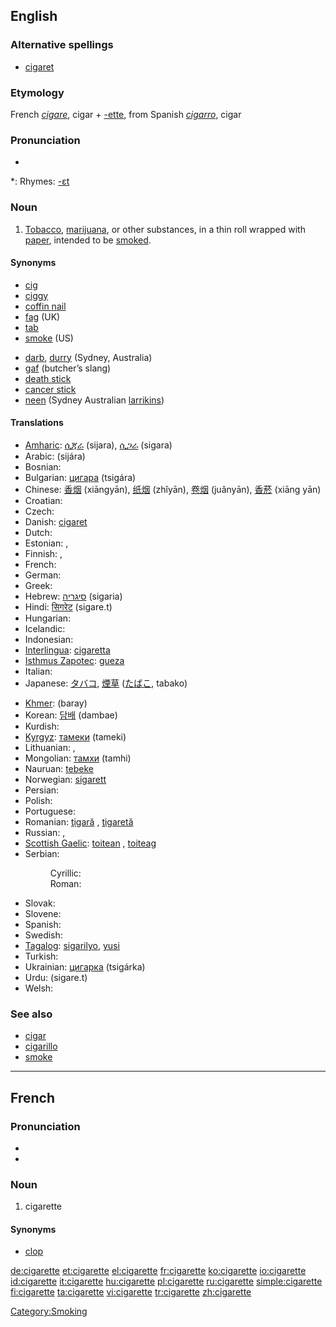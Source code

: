 ==English==

===Alternative spellings===
* [[cigaret]]

===Etymology===
French ''[[cigare]]'', cigar + [[-ette]], from Spanish ''[[cigarro]]'', cigar

===Pronunciation===
* {{audio|en-us-cigarette.ogg|Audio (US)}}

*: Rhymes: [[Rhymes:English:-ɛt|-ɛt]]

===Noun===
{{en-noun}}

# [[tobacco|Tobacco]], [[marijuana]], or other substances, in a thin roll wrapped with [[paper]], intended to be [[smoke]]d.

====Synonyms====
{{top2}}
* [[cig]]
* [[ciggy]]
* [[coffin nail]]
* [[fag]] (UK)
* [[tab]]
* [[smoke]] (US) <!--(UK)?-->
{{mid2}}
* [[darb]], [[durry]] (Sydney, Australia)
* [[gaf]] (butcher’s slang)
* [[death stick]]
* [[cancer stick]]
* [[neen]] (Sydney Australian [[larrikins]])
{{bottom}}

====Translations====
{{trans-top|Cigarette}}
* [[Amharic]]: [[ሲጃራ]] (sijara), [[ሲጋራ]] (sigara)
* Arabic: {{Arab|[[سيجارة]]}} (sijára) {{f}}
* Bosnian: {{t-|bs|cigareta|f}}
* Bulgarian: [[цигара]] (tsigára) {{f}}
* Chinese: [[香烟]] (xiāngyān), [[纸烟]] (zhǐyān), [[卷烟]] (juǎnyān), [[香菸]] (xiāng yān)
* Croatian: {{t+|hr|cigareta|f}}
* Czech: {{t-|cs|cigareta|f}}
* Danish: [[cigaret]] {{g|Danish}}
* Dutch: {{t+|nl|sigaret|m|f}}
* Estonian: {{t-|et|sigaret}}, {{t-|et|suits}}
* Finnish: {{t+|fi|savuke}}, {{t+|fi|tupakka}}
* French: {{t+|fr|cigarette|f}}
* German: {{t+|de|Zigarette|f}}
* Greek: {{t+|el|τσιγάρο|n|tr=tsigáro|sc=Grek}}
* Hebrew: [[סיגריה]] (sigaria) {{f}}
* Hindi: [[सिगरेट]] (sigare.t)
* Hungarian: {{t+|hu|cigaretta}}
* Icelandic: {{t+|is|sígaretta|f}}
* Indonesian: {{t+|id|rokok|xs=Indonesian}}
* [[Interlingua]]: [[cigaretta]]
* [[Isthmus Zapotec]]: [[gueza]]
* Italian: {{t+|it|sigaretta|f}}
* Japanese: [[タバコ]], [[煙草]] ([[たばこ]], tabako)
{{trans-mid}}
* [[Khmer]]: {{KMchar|[[បារី]]}} (baray)
* Korean: [[담배]] (dambae)
* Kurdish: {{KUchar|[[جگه‌ره‌]]}}
* [[Kyrgyz]]: [[тамеки]] (tameki)
* Lithuanian: {{t-|lt|cigaretė|f|xs=Lithuanian}}, {{t|lt|papirosas|m|xs=Lithuanian}}
* Mongolian: [[тамхи]] (tamhi)
* Nauruan: [[tebeke]]
* Norwegian: [[sigarett]] {{m}}
* Persian: {{t-|fa|سیگارت|tr=sigāret|sc=fa-Arab|xs=Persian}}
* Polish: {{t+|pl|papieros|m}}
* Portuguese: {{t+|pt|cigarro|m}}
* Romanian: [[ţigară]] {{f}}, [[ţigaretă]] {{f}}
* Russian: {{t+|ru|сигарета|f|tr=sigaréta|sc=Cyrl}}, {{t+|ru|папироса|f|tr=papirósa|sc=Cyrl}}
* [[Scottish Gaelic]]: [[toitean]] {{m}}, [[toiteag]] {{f}}
* Serbian:
*: Cyrillic: {{t-|sr|цигарета|f|sc=Cyrl}}
*: Roman: {{t-|sr|cigareta|f}}
* Slovak: {{t-|sk|cigareta|f}}
* Slovene: {{t+|sl|cigareta|f}}
* Spanish: {{t+|es|cigarrillo|m}}
* Swedish: {{t+|sv|cigarett|c}}
* [[Tagalog]]: [[sigarilyo]], [[yusi]]
* Turkish: {{t+|tr|sigara}}
* Ukrainian: [[цигарка]] (tsigárka) {{f}}
* Urdu: {{ur-Arab|[[سگریٹ]]}} (sigare.t)
* Welsh: {{t-|cy|sigarét|f|xs=Welsh}}
{{trans-bottom}}

===See also===
* [[cigar]]
* [[cigarillo]]
* [[smoke]]

[[Category:Smoking]]
----

==French==

===Pronunciation===
* {{IPA|lang=fr|/si.ɡa.ʁɛt/}}
* {{SAMPA|/si.ga.REt/}}

===Noun===
{{fr-noun|f}}

# cigarette

====Synonyms====
*[[clop]] {{italbrac|colloquial}}

[[de:cigarette]]
[[et:cigarette]]
[[el:cigarette]]
[[fr:cigarette]]
[[ko:cigarette]]
[[io:cigarette]]
[[id:cigarette]]
[[it:cigarette]]
[[hu:cigarette]]
[[pl:cigarette]]
[[ru:cigarette]]
[[simple:cigarette]]
[[fi:cigarette]]
[[ta:cigarette]]
[[vi:cigarette]]
[[tr:cigarette]]
[[zh:cigarette]]